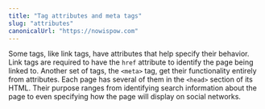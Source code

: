 ```yaml
---
title: "Tag attributes and meta tags"
slug: "attributes"
canonicalUrl: "https://nowispow.com"
---
```


Some tags, like link tags, have attributes that help specify their behavior. Link tags are required to have the `href` attribute to identify the page being linked to. Another set of tags, the `<meta>` tag, get their functionality entirely from attributes. Each page has several of them in the `<head>` section of its HTML. Their purpose ranges from identifying search information about the page to even specifying how the page will display on social networks.
 